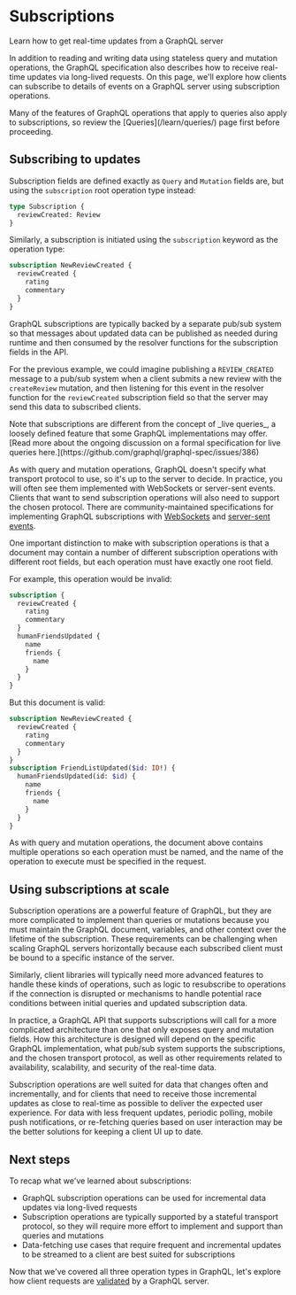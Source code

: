 # Subscriptions


<p className="learn-subtitle">Learn how to get real-time updates from a GraphQL server</p>

In addition to reading and writing data using stateless query and mutation operations, the GraphQL specification also describes how to receive real-time updates via long-lived requests. On this page, we'll explore how clients can subscribe to details of events on a GraphQL server using subscription operations.

<Callout type="info">
Many of the features of GraphQL operations that apply to queries also apply to subscriptions, so review the [Queries](/learn/queries/) page first before proceeding.
</Callout>

## Subscribing to updates

Subscription fields are defined exactly as `Query` and `Mutation` fields are, but using the `subscription` root operation type instead:

```graphql
type Subscription {
  reviewCreated: Review
}
```

Similarly, a subscription is initiated using the `subscription` keyword as the operation type:

```graphql
subscription NewReviewCreated {
  reviewCreated {
    rating
    commentary
  }
}
```

GraphQL subscriptions are typically backed by a separate pub/sub system so that messages about updated data can be published as needed during runtime and then consumed by the resolver functions for the subscription fields in the API.

For the previous example, we could imagine publishing a `REVIEW_CREATED` message to a pub/sub system when a client submits a new review with the `createReview` mutation, and then listening for this event in the resolver function for the `reviewCreated` subscription field so that the server may send this data to subscribed clients.

<Callout type="info">
Note that subscriptions are different from the concept of _live queries_, a loosely defined feature that some GraphQL implementations may offer. [Read more about the ongoing discussion on a formal specification for live queries here.](https://github.com/graphql/graphql-spec/issues/386)
</Callout>

As with query and mutation operations, GraphQL doesn't specify what transport protocol to use, so it's up to the server to decide. In practice, you will often see them implemented with WebSockets or server-sent events. Clients that want to send subscription operations will also need to support the chosen protocol. There are community-maintained specifications for implementing GraphQL subscriptions with [WebSockets](https://github.com/enisdenjo/graphql-ws/blob/master/PROTOCOL.md) and [server-sent events](https://github.com/enisdenjo/graphql-sse/blob/master/PROTOCOL.md).

One important distinction to make with subscription operations is that a document may contain a number of different subscription operations with different root fields, but each operation must have exactly one root field. 

For example, this operation would be invalid:

```graphql
subscription {
  reviewCreated {
    rating
    commentary
  }
  humanFriendsUpdated {
    name
    friends {
      name
    }
  }
}
```

But this document is valid:

```graphql
subscription NewReviewCreated {
  reviewCreated {
    rating
    commentary
  }
}
subscription FriendListUpdated($id: ID!) {
  humanFriendsUpdated(id: $id) {
    name
    friends {
      name
    }
  }
}
```

As with query and mutation operations, the document above contains multiple operations so each operation must be named, and the name of the operation to execute must be specified in the request.

## Using subscriptions at scale

Subscription operations are a powerful feature of GraphQL, but they are more complicated to implement than queries or mutations because you must maintain the GraphQL document, variables, and other context over the lifetime of the subscription. These requirements can be challenging when scaling GraphQL servers horizontally because each subscribed client must be bound to a specific instance of the server. 

Similarly, client libraries will typically need more advanced features to handle these kinds of operations, such as logic to resubscribe to operations if the connection is disrupted or mechanisms to handle potential race conditions between initial queries and updated subscription data.

In practice, a GraphQL API that supports subscriptions will call for a more complicated architecture than one that only exposes query and mutation fields. How this architecture is designed will depend on the specific GraphQL implementation, what pub/sub system supports the subscriptions, and the chosen transport protocol, as well as other requirements related to availability, scalability, and security of the real-time data.

Subscription operations are well suited for data that changes often and incrementally, and for clients that need to receive those incremental updates as close to real-time as possible to deliver the expected user experience. For data with less frequent updates, periodic polling, mobile push notifications, or re-fetching queries based on user interaction may be the better solutions for keeping a client UI up to date.

## Next steps

To recap what we've learned about subscriptions:

- GraphQL subscription operations can be used for incremental data updates via long-lived requests
- Subscription operations are typically supported by a stateful transport protocol, so they will require more effort to implement and support than queries and mutations
- Data-fetching use cases that require frequent and incremental updates to be streamed to a client are best suited for subscriptions

Now that we've covered all three operation types in GraphQL, let's explore how client requests are [validated](/learn/validation/) by a GraphQL server.
